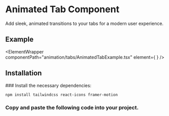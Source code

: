 


# Animated Tab Component

Add sleek, animated transitions to your tabs for a modern user experience.

## Example

<ElementWrapper
  componentPath="animation/tabs/AnimatedTabExample.tsx"
  element={
    <ElementPreviewWrapper>
      <AnimatedTabExample />
    </ElementPreviewWrapper>
  }
/>

## Installation

<Steps>
### Install the necessary dependencies:

```bash copy
npm install tailwindcss react-icons framer-motion
```

### Copy and paste the following code into your project.

<CodeWrapper codePath="/animation/tabs/AnimatedTab.tsx" />

</Steps>
